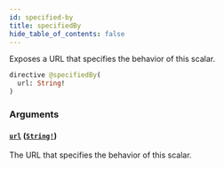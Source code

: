 ```yaml
---
id: specified-by
title: specifiedBy
hide_table_of_contents: false
---
```


Exposes a URL that specifies the behavior of this scalar.

```graphql
directive @specifiedBy(
  url: String!
)
```

### Arguments

#### [`url`](#) ([`String!`](../scalars/string))

The URL that specifies the behavior of this scalar.
